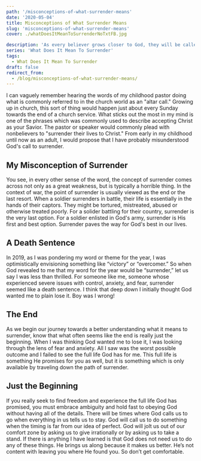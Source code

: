 ```yaml
---
path: '/misconceptions-of-what-surrender-means'
date: '2020-05-04'
title: Misconceptions of What Surrender Means
slug: 'misconceptions-of-what-surrender-means'
cover: ./whatDoesItMeanToSurrenderNoTxtFB.jpg

description: 'As every believer grows closer to God, they will be called to deeper levels of surrender. Here we talk about when surrender means going.'
series: 'What Does It Mean To Surrender'
tags:
  - What Does It Mean To Surrender
draft: false
redirect_from:
  - /blog/misconceptions-of-what-surrender-means/
---
```


I can vaguely remember hearing the words of my childhood pastor doing what is commonly referred to in the church world as an "altar call." Growing up in church, this sort of thing would happen just about every Sunday towards the end of a church service. What sticks out the most in my mind is one of the phrases which was commonly used to describe accepting Christ as your Savior. The pastor or speaker would commonly plead with nonbelievers to "surrender their lives to Christ." From early in my childhood until now as an adult, I would propose that I have probably misunderstood God's call to surrender.

## My Misconception of Surrender

You see, in every other sense of the word, the concept of surrender comes across not only as a great weakness, but is typically a horrible thing. In the context of war, the point of surrender is usually viewed as the end or the last resort. When a soldier surrenders in battle, their life is essentially in the hands of their captors. They might be tortured, mistreated, abused or otherwise treated poorly. For a solider battling for their country, surrender is the very last option. For a soldier enlisted in God's army, surrender is His first and best option. Surrender paves the way for God's best in our lives.

## A Death Sentence

In 2019, as I was pondering my word or theme for the year, I was optimistically envisioning something like “victory” or “overcomer.” So when God revealed to me that my word for the year would be “surrender,” let us say I was less than thrilled. For someone like me, someone whose experienced severe issues with control, anxiety, and fear, surrender seemed like a death sentence. I think that deep down I initially thought God wanted me to plain lose it. Boy was I wrong!

## The End

As we begin our journey towards a better understanding what it means to surrender, know that what often seems like the end is really just the beginning. When I was thinking God wanted me to lose it, I was looking through the lens of fear and anxiety. All I saw was the worst possible outcome and I failed to see the full life God has for me. This full life is something He promises for you as well, but it is something which is only available by traveling down the path of surrender.

## Just the Beginning

If you really seek to find freedom and experience the full life God has promised, you must embrace ambiguity and hold fast to obeying God without having all of the details. There will be times where God calls us to go when everything in us tells us to stay. God will call us to do something when the timing is far from our idea of perfect. God will jolt us out of our comfort zone by asking us to give irrationally or by asking us to take a stand. If there is anything I have learned is that God does not need us to do any of these things. He brings us along because it makes us better. He’s not content with leaving you where He found you. So don’t get comfortable.
